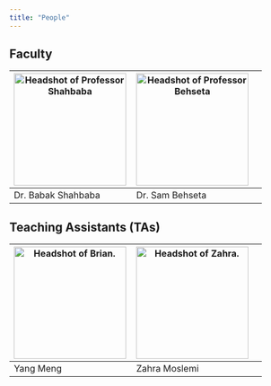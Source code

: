 ```yaml
---
title: "People"
---
```


## Faculty

| <img src="img/Babak.jpeg" class="rounded-circle center mx-auto d-block" alt="Headshot of Professor Shahbaba" style="width:200px; margin-right;0%; display:block;"> | <img src="img/behseta.png" class="rounded-circle center mx-auto d-block"   alt="Headshot of Professor Behseta" style="width:200px; margin-right;40%; display:block;"> |
|------------------------------------------------------------------------------------------------------------------------------------------------------------------------------------------------------------------------------------------------------------------|-------------------------------------------------------------------------------------------------------------------------------------------------------------------------------------------------------------------------------------------------------------------------------------|
| Dr. Babak Shahbaba  |  Dr. Sam Behseta |

## Teaching Assistants (TAs)

| <img src="img/Yang.png" class="rounded-circle center mx-auto d-block" alt="Headshot of Brian." style="width:200px; margin-right;40%; display:block;"> | <img src="img/Zahra.JPG" class="rounded-circle center mx-auto d-block" alt="Headshot of Zahra." style="width:200px; margin-right;40%; display:block;"> | 
|------------------------------------------------------------------------------------------------------------------------------------------------------------------------------------------------------------------------------------------------------------------|-------------------------------------------------------------------------------------------------------------------------------------------------------------------------------------------------------------------------------------------------------------------------------------|
|         Yang Meng |        Zahra Moslemi |  
                                                                                                                                                                                                                                  